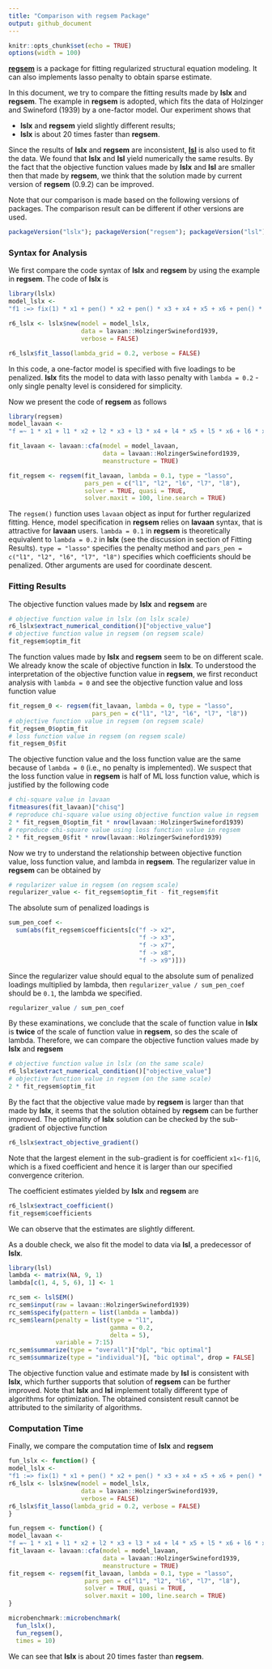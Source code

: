 ```yaml
---
title: "Comparison with regsem Package"
output: github_document
---
```


```r
knitr::opts_chunk$set(echo = TRUE)
options(width = 100)
```


[**regsem**](https://CRAN.R-project.org/package=regsem) is a package for fitting regularized structural equation modeling.
It can also implements lasso penalty to obtain sparse estimate.

In this document, we try to compare the fitting results made by **lslx** and **regsem**.
The example in **regsem** is adopted, which fits the data of Holzinger and Swineford (1939) by a one-factor model.
Our experiment shows that

* **lslx** and **regsem** yield slightly different results;
* **lslx** is about 20 times faster than **regsem**.

Since the results of **lslx** and **regsem** are inconsistent, [**lsl**](https://CRAN.R-project.org/package=lsl) is also used to fit the data.
We found that **lslx** and **lsl** yield numerically the same results.
By the fact that the objective function values made by **lslx** and **lsl** are smaller then that made by **regsem**, we think that the solution made by current version of **regsem** (0.9.2) can be improved.

Note that our comparison is made based on the following versions of packages.
The comparison result can be different if other versions are used.
```r
packageVersion("lslx"); packageVersion("regsem"); packageVersion("lsl")
```

### Syntax for Analysis
We first compare the code syntax of **lslx** and **regsem** by using the example in **regsem**.
The code of **lslx** is
```r
library(lslx)
model_lslx <-
"f1 :=> fix(1) * x1 + pen() * x2 + pen() * x3 + x4 + x5 + x6 + pen() * x7 + pen() * x8 + pen() * x9"

r6_lslx <- lslx$new(model = model_lslx,
                    data = lavaan::HolzingerSwineford1939,
                    verbose = FALSE)

r6_lslx$fit_lasso(lambda_grid = 0.2, verbose = FALSE)
```
In this code, a one-factor model is specified with five loadings to be penalized.
**lslx** fits the model to data with lasso penalty with `lambda = 0.2` - only single penalty level is considered for simplicity.

Now we present the code of **regsem** as follows 
```r
library(regsem)
model_lavaan <- 
"f =~ 1 * x1 + l1 * x2 + l2 * x3 + l3 * x4 + l4 * x5 + l5 * x6 + l6 * x7 + l7 * x8 + l8 * x9"

fit_lavaan <- lavaan::cfa(model = model_lavaan, 
                          data = lavaan::HolzingerSwineford1939, 
                          meanstructure = TRUE)

fit_regsem <- regsem(fit_lavaan, lambda = 0.1, type = "lasso",
                     pars_pen = c("l1", "l2", "l6", "l7", "l8"),
                     solver = TRUE, quasi = TRUE,
                     solver.maxit = 100, line.search = TRUE)
```
The `regsem()` function uses `lavaan` object as input for further regularized fitting.
Hence, model specification in **regsem** relies on **lavaan** syntax, that is attractive for **lavaan** users.
`lambda = 0.1` in **regsem** is theoretically equivalent to `lambda = 0.2` in **lslx** (see the discussion in section of Fitting Results).
`type = "lasso"` specifies the penalty method and `pars_pen = c("l1", "l2", "l6", "l7", "l8")` specifies which coefficients should be penalized.
Other arguments are used for coordinate descent.

### Fitting Results
The objective function values made by **lslx** and **regsem** are
```r
# objective function value in lslx (on lslx scale)
r6_lslx$extract_numerical_condition()["objective_value"]
# objective function value in regsem (on regsem scale)
fit_regsem$optim_fit
```
The function values made by **lslx** and **regsem** seem to be on different scale.
We already know the scale of objective function in **lslx**.
To understood the interpretation of the objective function value in **regsem**, we first reconduct analysis with `lambda = 0` and see the objective function value and loss function value
```r
fit_regsem_0 <- regsem(fit_lavaan, lambda = 0, type = "lasso",
                       pars_pen = c("l1", "l2", "l6", "l7", "l8"))
# objective function value in regsem (on regsem scale)
fit_regsem_0$optim_fit
# loss function value in regsem (on regsem scale)
fit_regsem_0$fit 
```
The objective function value and the loss function value are the same because of `lambda = 0` (i.e., no penalty is implemented).
We suspect that the loss function value in **regsem** is half of ML loss function value, which is justified by the following code
```r
# chi-square value in lavaan
fitmeasures(fit_lavaan)["chisq"]
# reproduce chi-square value using objective function value in regsem
2 * fit_regsem_0$optim_fit * nrow(lavaan::HolzingerSwineford1939)
# reproduce chi-square value using loss function value in regsem
2 * fit_regsem_0$fit * nrow(lavaan::HolzingerSwineford1939)
```

Now we try to understand the relationship between objective function value, loss function value, and lambda in **regsem**.
The regularizer value in **regsem** can be obtained by
```r
# regularizer value in regsem (on regsem scale)
regularizer_value <- fit_regsem$optim_fit - fit_regsem$fit
```
The absolute sum of penalized loadings is
```r
sum_pen_coef <- 
  sum(abs(fit_regsem$coefficients[c("f -> x2", 
                                    "f -> x3", 
                                    "f -> x7", 
                                    "f -> x8", 
                                    "f -> x9")]))
```
Since the regularizer value should equal to the absolute sum of penalized loadings multiplied by lambda, then `regularizer_value / sum_pen_coef` should be `0.1`, the lambda we specified.
```r
regularizer_value / sum_pen_coef
```
By these examinations, we conclude that the scale of function value in **lslx** is **twice** of the scale of function value in **regsem**, so des the scale of lambda. Therefore, we can compare the objective function values made by **lslx** and **regsem**
```r
# objective function value in lslx (on the same scale)
r6_lslx$extract_numerical_condition()["objective_value"]
# objective function value in regsem (on the same scale)
2 * fit_regsem$optim_fit
```

By the fact that the objective value made by **regsem** is larger than that made by **lslx**, 
it seems that the solution obtained by **regsem** can be further improved.
The optimality of **lslx** solution can be checked by the sub-gradient of objective function

```r
r6_lslx$extract_objective_gradient()
```
Note that the largest element in the sub-gradient is for coefficient `x1<-f1|G`, which is a fixed coefficient and hence it is larger than our specified convergence criterion. 

The coefficient estimates yielded by **lslx** and **regsem** are
```r
r6_lslx$extract_coefficient()
fit_regsem$coefficients
```
We can observe that the estimates are slightly different.

As a double check, we also fit the model to data via **lsl**, a predecessor of **lslx**.
```r
library(lsl)
lambda <- matrix(NA, 9, 1)
lambda[c(1, 4, 5, 6), 1] <- 1

rc_sem <- lslSEM()
rc_sem$input(raw = lavaan::HolzingerSwineford1939)
rc_sem$specify(pattern = list(lambda = lambda))
rc_sem$learn(penalty = list(type = "l1", 
                            gamma = 0.2, 
                            delta = 5), 
             variable = 7:15)
rc_sem$summarize(type = "overall")["dpl", "bic optimal"]
rc_sem$summarize(type = "individual")[, "bic optimal", drop = FALSE]
```
The objective function value and estimate made by **lsl** is consistent with **lslx**, which further supports that solution of **regsem** can be further improved.
Note that **lslx** and **lsl** implement totally different type of algorithms for optimization.
The obtained consistent result cannot be attributed to the similarity of algorithms.

### Computation Time
Finally, we compare the computation time of **lslx** and **regsem**
```r
fun_lslx <- function() {
model_lslx <-
"f1 :=> fix(1) * x1 + pen() * x2 + pen() * x3 + x4 + x5 + x6 + pen() * x7 + pen() * x8 + pen() * x9"
r6_lslx <- lslx$new(model = model_lslx,
                    data = lavaan::HolzingerSwineford1939,
                    verbose = FALSE)
r6_lslx$fit_lasso(lambda_grid = 0.2, verbose = FALSE)
}

fun_regsem <- function() {
model_lavaan <- 
"f =~ 1 * x1 + l1 * x2 + l2 * x3 + l3 * x4 + l4 * x5 + l5 * x6 + l6 * x7 + l7 * x8 + l8 * x9"
fit_lavaan <- lavaan::cfa(model = model_lavaan, 
                          data = lavaan::HolzingerSwineford1939, 
                          meanstructure = TRUE)
fit_regsem <- regsem(fit_lavaan, lambda = 0.1, type = "lasso",
                     pars_pen = c("l1", "l2", "l6", "l7", "l8"),
                     solver = TRUE, quasi = TRUE,
                     solver.maxit = 100, line.search = TRUE)
}

microbenchmark::microbenchmark(
  fun_lslx(),
  fun_regsem(),
  times = 10)
```
We can see that **lslx** is about 20 times faster than **regsem**.


